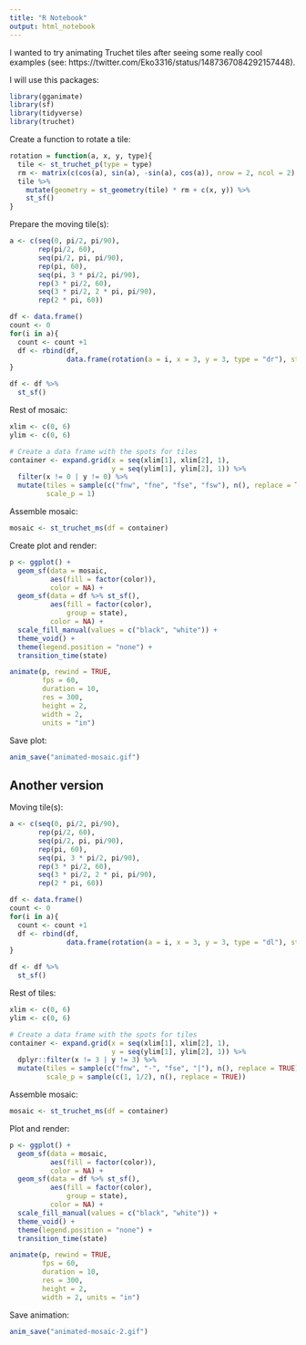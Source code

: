 ```yaml
---
title: "R Notebook"
output: html_notebook
---
```


I wanted to try animating Truchet tiles after seeing some really cool examples (see: https://twitter.com/Eko3316/status/1487367084292157448).

I will use this packages:
```r
library(gganimate)
library(sf)
library(tidyverse)
library(truchet)
```


Create a function to rotate a tile:
```r
rotation = function(a, x, y, type){
  tile <- st_truchet_p(type = type)
  rm <- matrix(c(cos(a), sin(a), -sin(a), cos(a)), nrow = 2, ncol = 2)
  tile %>%
    mutate(geometry = st_geometry(tile) * rm + c(x, y)) %>%
    st_sf()
} 
```

Prepare the moving tile(s):
```r
a <- c(seq(0, pi/2, pi/90), 
       rep(pi/2, 60),
       seq(pi/2, pi, pi/90),
       rep(pi, 60),
       seq(pi, 3 * pi/2, pi/90),
       rep(3 * pi/2, 60),
       seq(3 * pi/2, 2 * pi, pi/90),
       rep(2 * pi, 60))

df <- data.frame()
count <- 0
for(i in a){
  count <- count +1
  df <- rbind(df,
              data.frame(rotation(a = i, x = 3, y = 3, type = "dr"), state = count))
}

df <- df %>%
  st_sf()
```

Rest of mosaic:
```r
xlim <- c(0, 6)
ylim <- c(0, 6)

# Create a data frame with the spots for tiles
container <- expand.grid(x = seq(xlim[1], xlim[2], 1),
                         y = seq(ylim[1], ylim[2], 1)) %>%
  filter(x != 0 | y != 0) %>%
  mutate(tiles = sample(c("fnw", "fne", "fse", "fsw"), n(), replace = TRUE),
         scale_p = 1)
```

Assemble mosaic:
```r
mosaic <- st_truchet_ms(df = container)
```

Create plot and render:
```r
p <- ggplot() +
  geom_sf(data = mosaic,
          aes(fill = factor(color)),
          color = NA) +
  geom_sf(data = df %>% st_sf(),
          aes(fill = factor(color),
              group = state),
          color = NA) + 
  scale_fill_manual(values = c("black", "white")) +
  theme_void() +
  theme(legend.position = "none") +
  transition_time(state)

animate(p, rewind = TRUE,
        fps = 60,
        duration = 10,
        res = 300,
        height = 2, 
        width = 2,
        units = "in")
```

Save plot:
```r
anim_save("animated-mosaic.gif")
```

## Another version

Moving tile(s):
```r
a <- c(seq(0, pi/2, pi/90), 
       rep(pi/2, 60),
       seq(pi/2, pi, pi/90),
       rep(pi, 60),
       seq(pi, 3 * pi/2, pi/90),
       rep(3 * pi/2, 60),
       seq(3 * pi/2, 2 * pi, pi/90),
       rep(2 * pi, 60))

df <- data.frame()
count <- 0
for(i in a){
  count <- count +1
  df <- rbind(df,
              data.frame(rotation(a = i, x = 3, y = 3, type = "dl"), state = count))
}

df <- df %>%
  st_sf()
```

Rest of tiles:
```r
xlim <- c(0, 6)
ylim <- c(0, 6)

# Create a data frame with the spots for tiles
container <- expand.grid(x = seq(xlim[1], xlim[2], 1),
                         y = seq(ylim[1], ylim[2], 1)) %>%
  dplyr::filter(x != 3 | y != 3) %>%
  mutate(tiles = sample(c("fnw", "-", "fse", "|"), n(), replace = TRUE),
         scale_p = sample(c(1, 1/2), n(), replace = TRUE))
```

Assemble mosaic:
```r
mosaic <- st_truchet_ms(df = container)
```

Plot and render:
```r
p <- ggplot() +
  geom_sf(data = mosaic,
          aes(fill = factor(color)),
          color = NA) +
  geom_sf(data = df %>% st_sf(),
          aes(fill = factor(color),
              group = state),
          color = NA) + 
  scale_fill_manual(values = c("black", "white")) +
  theme_void() +
  theme(legend.position = "none") +
  transition_time(state)

animate(p, rewind = TRUE,
        fps = 60,
        duration = 10,
        res = 300,
        height = 2, 
        width = 2, units = "in")
```

Save animation:
```r
anim_save("animated-mosaic-2.gif")
```

